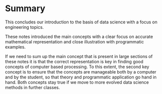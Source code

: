 # Summary {.unnumbered}

This concludes our introduction to the basis of data science with a focus on engineering topics.

These notes introduced the main concepts with a clear focus on accurate mathematical representation and close illustration with programmatic examples.

If we need to sum up the main concept that is present in large sections of these notes it is that the correct representation is key in finding good concepts of computer based processing.
To this extent, the second key concept is to ensure that the concepts are manageable both by a computer and by the student, so that theory and programmatic application go hand in hand.
Both concepts stay true if we move to more evolved data science methods in further classes.
